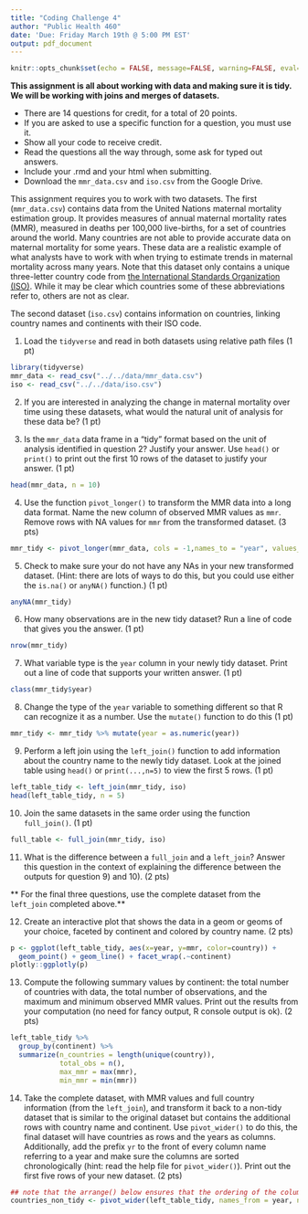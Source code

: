 ```yaml
---
title: "Coding Challenge 4"
author: "Public Health 460"
date: 'Due: Friday March 19th @ 5:00 PM EST'
output: pdf_document
---
```



```r
knitr::opts_chunk$set(echo = FALSE, message=FALSE, warning=FALSE, eval=TRUE, include = FALSE)
```

__This assignment is all about working with data and making sure it is tidy. We will be working with joins and merges of datasets.__


* There are 14 questions for credit, for a total of 20 points.
* If you are asked to use a specific function for a question, you must use it.
* Show all your code to receive credit.
* Read the questions all the way through, some ask for typed out answers.
* Include your .rmd and your html when submitting.
* Download the ``mmr_data.csv`` and ``iso.csv`` from the Google Drive.


This assignment requires you to work with two datasets. The first (`mmr_data.csv`) contains data from the United Nations maternal mortality estimation group. It provides measures of annual maternal mortality rates (MMR), measured in deaths per 100,000 live-births, for a set of countries around the world. Many countries are not able to provide accurate data on maternal mortality for some years. These data are a realistic example of what analysts have to work with when trying to estimate trends in maternal mortality across many years. Note that this dataset only contains a unique three-letter country code from [the International Standards Organization (ISO)](https://en.wikipedia.org/wiki/List_of_ISO_3166_country_codes). While it may be clear which countries some of these abbreviations refer to, others are not as clear.

The second dataset (`iso.csv`) contains information on countries, linking country names and continents with their ISO code.


1) Load the ``tidyverse`` and read in both datasets using relative path files (1 pt)
```r
library(tidyverse)
mmr_data <- read_csv("../../data/mmr_data.csv")
iso <- read_csv("../../data/iso.csv")
```


2) If you are interested in analyzing the change in maternal mortality over time using these datasets, what would the natural unit of analysis for these data be? (1 pt)

<!-- The natural unit of analysis would be a country-year. -->

3) Is the `mmr_data` data frame in a "tidy" format based on the unit of analysis identified in question 2? Justify your answer. Use ``head()`` or `print()` to print out the first 10 rows of the dataset to justify your answer. (1 pt)

```r
head(mmr_data, n = 10)
```

<!-- The mmr_data is not in tidy form because one row has data for many years.  -->


4) Use the function ``pivot_longer()`` to transform the MMR data into a long data format. Name the new column of observed MMR values as `mmr`.  Remove rows with NA values for `mmr` from the transformed dataset. (3 pts)
```r
mmr_tidy <- pivot_longer(mmr_data, cols = -1,names_to = "year", values_to = "mmr", values_drop_na = TRUE)
```


5) Check to make sure your do not have any NAs in your new transformed dataset. (Hint: there are lots of ways to do this, but you could use either the `is.na()` or `anyNA()` function.) (1 pt)
```r
anyNA(mmr_tidy)
```

6) How many observations are in the new tidy dataset? Run a line of code that gives you the answer. (1 pt)

```r
nrow(mmr_tidy)
```


7) What variable type is the `year` column in your newly tidy dataset. Print out a line of code that supports your written answer.  (1 pt)
```r
class(mmr_tidy$year)
```
<!-- It is odd that the year variable is a character, it would make more sense as an integer or a numeric. -->

8) Change the type of the `year` variable to something different so that R can recognize it as a number. Use the ``mutate()`` function to do this (1 pt)
```r
mmr_tidy <- mmr_tidy %>% mutate(year = as.numeric(year))
```


9) Perform a left join using the ``left_join()`` function to add information about the country name to the newly tidy dataset. Look at the joined table using ``head()`` or `print(...,n=5)` to view the first 5 rows. (1 pt)
```r
left_table_tidy <- left_join(mmr_tidy, iso)
head(left_table_tidy, n = 5)
```

10) Join the same datasets in the same order using the function ``full_join()``. (1 pt)

```r
full_table <- full_join(mmr_tidy, iso)
```


11) What is the difference between a `full_join` and a `left_join`? Answer this question in the context of explaining the difference between the outputs for question 9) and 10).  (2 pts)

 <!-- Left join adds information about countries that are contained in the first dataset, while the full join adds rows for countries that we have ISO data for but no MMR data for. -->

** For the final three questions, use the complete dataset from the `left_join` completed above.**

12) Create an interactive plot that shows the data in a geom or geoms of your choice, faceted by continent and colored by country name. (2 pts)
```r
p <- ggplot(left_table_tidy, aes(x=year, y=mmr, color=country)) +
  geom_point() + geom_line() + facet_wrap(.~continent)
plotly::ggplotly(p)
```


13) Compute the following summary values by continent: the total number of countries with data, the total number of observations, and the maximum and minimum observed MMR values. Print out the results from your computation (no need for fancy output, R console output is ok). (2 pts)

```r
left_table_tidy %>%
  group_by(continent) %>%
  summarize(n_countries = length(unique(country)),
            total_obs = n(),
            max_mmr = max(mmr),
            min_mmr = min(mmr))
```


14) Take the complete dataset, with MMR values and full country information (from the `left_join`), and transform it back to a non-tidy dataset that is similar to the original dataset but contains the additional rows with country name and continent. Use ``pivot_wider()`` to do this, the final dataset will have countries as rows and the years as columns. Additionally, add the prefix `yr` to the front of every column name referring to a year and make sure the columns are sorted chronologically (hint: read the help file for `pivot_wider()`). Print out the first five rows of your new dataset. (2 pts)
```r
## note that the arrange() below ensures that the ordering of the columns will be 
countries_non_tidy <- pivot_wider(left_table_tidy, names_from = year, names_prefix = "yr", values_from = mmr, names_sort = TRUE)
```


